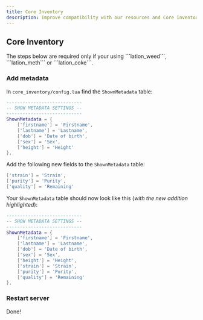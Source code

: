 ```yaml
---
title: Core Inventory
description: Improve compatibility with our resources and Core Inventory
---
```



## Core Inventory

<Callout type="warning" emoji="⚠️">
    The steps below are required only if your using ```lation_weed```, ```lation_meth``` or ```lation_coke```.
</Callout>

<Steps>

### Add metadata

In ```core_inventory/config.lua``` find the ```ShownMetadata``` table:

```lua filename="core_inventory/config.lua"
----------------------------
-- SHOW METADATA SETTINGS --
----------------------------
ShownMetadata = {
    ['firstname'] = 'Firstname',
    ['lastname'] = 'Lastname',
    ['dob'] = 'Date of birth',
    ['sex'] = 'Sex',
    ['height'] = 'Height'
},
```

Add the following new fields to the ```ShownMetadata``` table:
```lua copy filename="core_inventory/config.lua"
['strain'] = 'Strain',
['purity'] = 'Purity',
['quality'] = 'Remaining'
```

Your ```ShownMetadata``` table should now look like this (*with the new addition highlighted*):
```lua copy filename="core_inventory/config.lua" {10-12}
----------------------------
-- SHOW METADATA SETTINGS --
----------------------------
ShownMetadata = {
    ['firstname'] = 'Firstname',
    ['lastname'] = 'Lastname',
    ['dob'] = 'Date of birth',
    ['sex'] = 'Sex',
    ['height'] = 'Height',
    ['strain'] = 'Strain',
    ['purity'] = 'Purity',
    ['quality'] = 'Remaining'
},
```
 
### Restart server
Done!

</Steps>